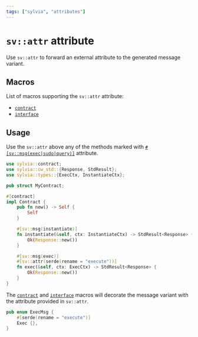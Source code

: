 ```yaml
---
tags: ["sylvia", "attributes"]
---
```



# `sv::attr` attribute

Use `sv::attr` to forward an external attribute to the generated message variant.

## Macros

List of macros supporting the `sv::attr` attribute:

- [`contract`](../macros/contract)
- [`interface`](../macros/interface)

## Usage

Use the `sv::attr` above any of the methods marked with
[`#[sv::msg(exec|sudo|query)]`](../attributes/msg) attribute.

```rust {19}
use sylvia::contract;
use sylvia::cw_std::{Response, StdResult};
use sylvia::types::{ExecCtx, InstantiateCtx};

pub struct MyContract;

#[contract]
impl Contract {
    pub fn new() -> Self {
        Self
    }

    #[sv::msg(instantiate)]
    fn instantiate(&self, ctx: InstantiateCtx) -> StdResult<Response> {
        Ok(Response::new())
    }

    #[sv::msg(exec)]
    #[sv::attr(serde(rename = "execute"))]
    fn exec(&self, ctx: ExecCtx) -> StdResult<Response> {
        Ok(Response::new())
    }
}
```

The [`contract`](../macros/contract) and [`interface`](../macros/interface) macros will decorate the
message variant with the attribute provided in `sv::attr`.

```rust {2}
pub enum ExecMsg {
    #[serde(rename = "execute")]
    Exec {},
}
```
